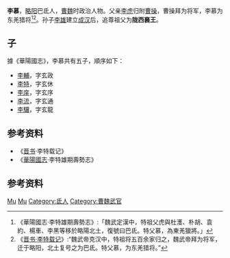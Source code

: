 {{Otheruses|other=名为李慕的其他人物|李慕}}

'''李慕'''，[[略阳|略阳]]巴氐人，[[曹魏|曹魏]]时政治人物。父亲[[李虎_(三國)|李虎]]归附[[曹操|曹操]]，曹操拜为将军，李慕为东羌猎将<ref>《華陽國志·李特雄期壽勢志》:「魏武定漢中，特祖父虎與杜濩、朴胡、袁約、楊車、李黑等移於略陽北土，復號曰巴氐。特父慕，為東羌獵將。」</ref><ref>《[[s:晋书/卷120|晋书·李特载记]]》:“魏武帝克汉中，特祖将五百余家归之，魏武帝拜为将军，迁于略阳，北土复号之为巴氐。特父慕，为东羌猎将。”</ref>。孙子[[李雄_(十六國)|李雄]]建立[[成汉|成汉]]后，追尊祖父为'''陇西襄王'''。

== 子 ==
據《華陽國志》，李慕共有五子，順序如下：

* [[李辅_(西晋)|李輔]]，字玄政
* [[李特|李特]]，字玄休
* [[李庠|李庠]]，字玄序
* [[李流|李流]]，字玄通
* [[李骧_(成汉)|李驤]]，字玄龍

== 参考资料 ==
*《[[晋书|晋书]]·李特载记》
*《[[華陽國志|華陽國志]]·李特雄期壽勢志》

== 参考资料 ==
{{Reflist|2}}
{{Authority control}}
{{DEFAULTSORT:Li李}}
[[Category:李姓|Mu]]
[[Category:略阳李氏|Mu]]
[[Category:氐人|Category:氐人]]
[[Category:曹魏武官|Category:曹魏武官]]